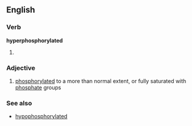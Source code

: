 ==English==

===Verb===
'''hyperphosphorylated'''

# {{en-past of|hyperphosphorylate}}

===Adjective===
{{en-adj|-}}

# {{context|biochemistry|lang=en}} [[phosphorylated]] to a more than normal extent, or fully saturated with [[phosphate]] groups

===See also===
* [[hypophosphorylated]]